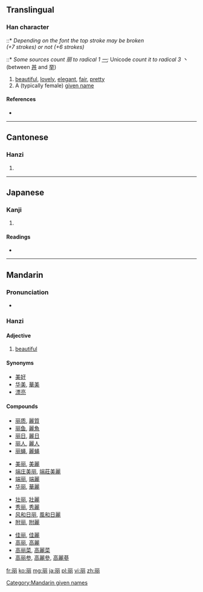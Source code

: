 {{also|麗}}<!-- may be replaced by zh-forms -->
==Translingual==
{{stroke order}}

===Han character===
{{Han char|rn=3|rad=丶|as=6|sn=7|four=|canj=一月戈月 (MBIB)|ids=⿱[[一]]⿰⿵[[冂]][[丶]]⿵冂丶}}
::* ''Depending on the font the top stroke may be broken (+7&nbsp;strokes)&nbsp;or&nbsp;not&nbsp;(+6&nbsp;strokes)''
::* ''Some sources count 丽 to radical 1 [[一]];'' Unicode ''count it to radical 3 丶'' (between [[丼]] and [[举]])

# [[beautiful]], [[lovely]], [[elegant]], [[fair]], [[pretty]]
# A (typically female) [[given name]]

====References====
* {{Han ref|kx=0081.040|dkj=00059|dj=0164.060|hdz=10021.030|uh=4E3D|ud=20029}}

----

==Cantonese==

===Hanzi===
{{yue-hanzi|jyut=|y=lai6|tra=麗}}

# {{defn|lang=yue|sort=一06}}

----

==Japanese==

===Kanji===
{{ja-kanji|grade=9|rs=一06}}

# {{defn|lang=ja|sort=一06}}

====Readings====
* {{ja-readings|on=[[れい]] (rei), [[れ]] (re)|kun=[[うるわし]] (uruwashi)}}

----

==Mandarin==
{{Hani-forms|丽|[[麗]]}}

===Pronunciation===
* {{IPA|[ li˥˩ ]|lang=cmn}}

===Hanzi===
{{cmn-hanzi|tra=麗|pin=[[lì]] ([[li4]]), [[Lì]] ([[Li4]])|wg=li<sup>4</sup>, Li<sup>4</sup>}}

====Adjective====
{{cmn-adj|s|pin=lì|pint=li4|tra=麗|rs=一06}}

# {{Elementary Mandarin|lang=cmn|sc=Hans|sort=li4}} [[beautiful]]

====Synonyms====
* [[美好]]
* [[华美]], [[華美]]
* [[漂亮]]

====Compounds====
{{top4}}
* [[丽质]], [[麗質]]
* [[丽鱼]], [[麗魚]]
* [[丽日]], [[麗日]]
* [[丽人]], [[麗人]]
* [[丽蝇]], [[麗蝇]]
{{mid4}}
* [[美丽]], [[美麗]]
* [[端庄美丽]], [[端莊美麗]]
* [[端丽]], [[端麗]]
* [[华丽]], [[華麗]]
{{mid4}}
* [[壮丽]], [[壯麗]]
* [[秀丽]], [[秀麗]]
* [[风和日丽]], [[風和日麗]]
* [[附丽]], [[附麗]]
{{mid4}}
* [[佳丽]], [[佳麗]]
* [[高丽]], [[高麗]]
* [[高丽菜]], [[高麗菜]]
* [[高丽参]], [[高麗參]], [[高麗蔘]]
{{bottom}}

[[Category:Mandarin given names]]

[[fr:丽]]
[[ko:丽]]
[[mg:丽]]
[[ja:丽]]
[[pl:丽]]
[[vi:丽]]
[[zh:丽]]